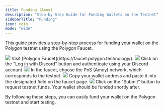 ```yaml
---
title: Funding (Amoy)
description: "Step-by-Step Guide for Funding Wallets on the Testnet"
sidebarTitle: "Funding"
icon: coin
mode: "wide"
---
```


This guide provides a step-by-step process for funding your wallet on the Polygon testnet using the Polygon Faucet.

<Steps>
  <Step title="Go to the Polygon Faucet website" titleSize="h2">
    <img style={{ borderRadius: "0.5rem" }} src="https://www.media.rootkey.ai/docs/fund1.png" />
    Visit [Polygon Faucet](https://faucet.polygon.technology/).
  </Step>
  <Step title="Log in with Discord" titleSize="h2">
    <img style={{ borderRadius: "0.5rem" }} src="https://www.media.rootkey.ai/docs/fund3.png" />
    Click on the "Log in with Discord" button and authenticate using your Discord
    account.
  </Step>
  <Step title="Select the PoS (Amoy) Network" titleSize="h2">
    <img style={{ borderRadius: "0.5rem" }} src="https://www.media.rootkey.ai/docs/fund4.png" />
    In the faucet, choose the PoS (Amoy) network, which corresponds to the testnet.
  </Step>
  <Step title="Paste Your Wallet Address" titleSize="h2">
    <img style={{ borderRadius: "0.5rem" }} src="https://www.media.rootkey.ai/docs/fund5.png" />
    Copy your wallet address and paste it into the designated field on the faucet
    page.
  </Step>
  <Step title="Submit the Request" titleSize="h2">
    <img style={{ borderRadius: "0.5rem" }} src="https://www.media.rootkey.ai/docs/fund6.png" />
    Click on the "Submit" button to request testnet funds. Your wallet should be
    funded shortly after.
  </Step>
</Steps>

By following these steps, you can easily fund your wallet on the Polygon testnet and start testing.
